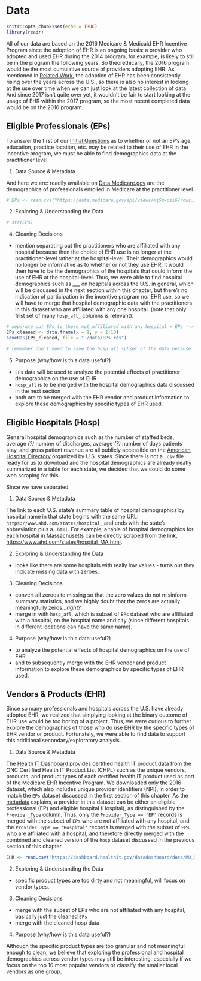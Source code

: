 # Data

```r
knitr::opts_chunk$set(echo = TRUE)
library(readr)
```

All of our data are based on the 2016 Medicare & Medicaid EHR Incentive Program since the adoption of EHR is an ongoing basis: a provider who adopted and used EHR during the 2014 program, for example, is likely to still be in the program the following years. So theorethically, the 2016 program would be the most cumulative source of providers adopting EHR. As mentioned in [Related Work](https://euniceyeh.github.io/EHR-Project/work.html), the adoption of EHR has been consistently rising over the years across the U.S., so there is also no interest in looking at the use over time when we can just look at the latest collection of data. And since 2017 isn't quite over yet, it wouldn't be fair to start looking at the usage of EHR within the 2017 program, so the most recent completed data would be on the 2016 program.

## Eligible Professionals (EPs)

To answer the first of our [Initial Questions](https://euniceyeh.github.io/EHR-Project/questions.html) as to whether or not an EP's age, education, practice location, etc. may be related to their use of EHR in the incentive program, we must be able to find demographics data at the practitioner level.

1. Data Source & Metadata

And here we are: readily available on [Data.Medicare.gov](https://data.medicare.gov/Physician-Compare/Physician-Compare-National-Downloadable-File/mj5m-pzi6) are the demographics of professionals enrolled in Medicare at the practitioner level.

```r
# EPs <- read.cvs("https://data.medicare.gov/api/views/mj5m-pzi6/rows.csv?accessType=DOWNLOAD")
```

2. Exploring & Understanding the Data

```r
# str(EPs)
```


4. Cleaning Decisions

  - mention separating out the practitioners who are affiliated with any hospital because then the choice of EHR use is no longer at the practitioner-level rather at the hospital-level. Their demographics would no longer be informative as to whether or not they use EHR, it would then have to be the demographics of the hospitals that could inform the use of EHR at the hospital-level. Thus, we were able to find hospital demographics such as ___ on hospitals across the U.S. in general, which will be discussed in the next section within this chapter, but there's no indication of participation in the incentive program nor EHR use, so we will have to merge that hospital demographic data with the practitioners in this dataset who are affiliated with any one hospital. (note that only first set of many `hosp_afl_` columns is relevant).
  
```r
# separate out EPs to those not affiliated with any hospital = EPs --> will be used for 
EPs_cleaned <- data.frame(x = 1, y = 1:10)
saveRDS(EPs_cleaned, file = "./data/EPs.rds")

# remember don't need to save the hosp_afl subset of the data because it will be merged soon within the chapter (will save the merged version for analysis)
```
  
  
5. Purpose (why/how is this data useful?)

  - `EPs` data will be used to analyze the potential effects of practitioner demographics on the use of EHR
  - `hosp_afl` is to be merged with the hospital demographics data discussed in the next section
  - both are to be merged with the EHR vendor and product information to explore these demographics by specific types of EHR used.



## Eligible Hospitals (Hosp)

General hospital demographics such as the number of staffed beds, average *(?)* number of discharges, average *(?)* number of days patients stay, and gross patient revenue are all publicly accessible on the [American Hospital Directory](https://www.ahd.com/states/) organized by U.S. states. Since there is not a `.csv` file ready for us to download and the hospital demographics are already neatly summarized in a table for each state, we decided that we could do some web scraping for this.

Since we have separated 

1. Data Source & Metadata

The link to each U.S. state's summary table of hospital demographics by hospital name in that state begins with the same URL: `https://www.ahd.com/states/hospital_` and ends with the state's abbreviation plus a `.html`. For example, a table of hospital demographics for each hospital in Massachusetts can be directly scraped from the link, [https://www.ahd.com/states/hospital_MA.html](https://www.ahd.com/states/hospital_MA.html).

2. Exploring & Understanding the Data

  - looks like there are some hospitals with really low values - turns out they indicate missing data with zeroes.

3. Cleaning Decisions

  - convert all zeroes to missing so that the zero values do not misinform summary statistics, and we highly doubt that the zeros are actually meaningfully zeros...*right?*
  - merge in with `hosp_afl`, which is subset of `EPs` dataset who are affiliated with a hospital, on the hospital name and city (since different hospitals in different locations can have the same name).

4. Purpose (why/how is this data useful?)

  - to analyze the potential effects of hospital demographics on the use of EHR
  - and to subsequently merge with the EHR vendor and product information to explore these demographics by specific types of EHR used.



## Vendors & Products (EHR)

Since so many professionals and hospitals across the U.S. have already adopted EHR, we realized that simplying looking at the binary outcome of EHR use would be too boring of a project. Thus, we were curious to further explore the demographics of those who do use EHR by the specific types of EHR vendor or product. Fortunately, we were able to find data to support this additional secondary/exploratory analysis.

1. Data Source & Metadata

The [Health IT Dashboard](https://dashboard.healthit.gov/datadashboard/documentation/ehr-products-mu-attestation-data-documentation.php) provides certified health IT product data from the ONC Certified Health IT Product List (CHPL) such as the unique vendors, products, and product types of each certified health IT product used as part of the Medicare EHR Incentive Program. We downloaded only the 2016 dataset, which also includes unique provider identifiers (NPI), in order to match the `EPs` dataset discussed in the first section of this chapter. As the [metadata](https://dashboard.healthit.gov/api/open-api.php?source=onc-data-documentation.csv&data=ehr-products-mu-attestation-data-documentation) explains, a provider in this dataset can be either an eligible professional (EP) and eligible hospital (Hospital), as distinguished by the `Provider_Type` column. Thus, only the `Provider_Type == 'EP'` records is merged with the subset of `EPs` who are not affiliated with any hospital, and the `Provider_Type == 'Hospital'` records is merged with the subset of `EPs` who are affiliated with a hospital, and therefore directly merged with the combined and cleaned version of the `hosp` dataset discussed in the previous section of this chapter.

```r
EHR <- read.csv("https://dashboard.healthit.gov/datadashboard/data/MU_REPORT_2016.csv")
```


2. Exploring & Understanding the Data

  - specific product types are too dirty and not meaningful, will focus on vendor types.
  
3. Cleaning Decisions

  - merge with the subset of EPs who are not affiliated with any hospital, basically just the cleaned `EPs`
  - merge with the cleaned hosp data

4. Purpose (why/how is this data useful?)

Although the specific product types are too granular and not meaningful enough to clean, we believe that exploring the professional and hospital demographics across vendor types may still be interesting, especially if we focus on the top 10 most popular vendors or classify the smaller local vendors as one group.

